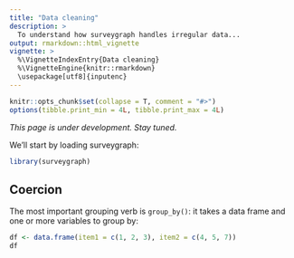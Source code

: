 ```yaml
---
title: "Data cleaning"
description: >
  To understand how surveygraph handles irregular data...
output: rmarkdown::html_vignette
vignette: >
  %\VignetteIndexEntry{Data cleaning}
  %\VignetteEngine{knitr::rmarkdown}
  \usepackage[utf8]{inputenc}
---
```


```r
knitr::opts_chunk$set(collapse = T, comment = "#>")
options(tibble.print_min = 4L, tibble.print_max = 4L)
```

_This page is under development. Stay tuned._

We'll start by loading surveygraph:

```r
library(surveygraph)
```

## Coercion

The most important grouping verb is `group_by()`: it takes a data frame and one or more variables to group by:

```r
df <- data.frame(item1 = c(1, 2, 3), item2 = c(4, 5, 7))
df
```
